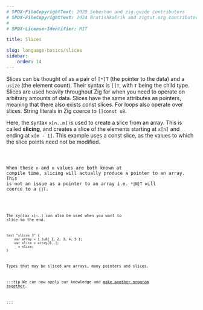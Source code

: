 ```yaml
---
# SPDX-FileCopyrightText: 2020 Sobeston and zig.guide contributors
# SPDX-FileCopyrightText: 2024 BratishkaErik and zigtut.org contributors
#
# SPDX-License-Identifier: MIT

title: Slices

slug: language-basics/slices
sidebar:
    order: 14
---
```




Slices can be thought of as a pair of `[*]T` (the pointer to the data) and a
`usize` (the element count). Their syntax is `[]T`, with `T` being the child
type. Slices are used heavily throughout Zig for when you need to operate on
arbitrary amounts of data. Slices have the same attributes as pointers, meaning
that there also exists const slices. For loops also operate over slices. String
literals in Zig coerce to `[]const u8`.

Here, the syntax `x[n..m]` is used to create a slice from an array. This is
called **slicing**, and creates a slice of the elements starting at `x[n]` and
ending at `x[m - 1]`. This example uses a const slice, as the values to which
the slice points need not be modified.

<Code code={Slices} collapse="1-2" lang="zig"/>

When these `n` and `m` values are both known at compile time, slicing will
actually produce a pointer to an array. This is not an issue as a pointer to an
array i.e. `*[N]T` will coerce to a `[]T`.

<Code code={Slices2} collapse="1-2" lang="zig"/>

The syntax `x[n..]` can also be used when you want to slice to the end.

```zig
test "slices 3" {
    var array = [_]u8{ 1, 2, 3, 4, 5 };
    var slice = array[0..];
    _ = slice;
}
```

Types that may be sliced are arrays, many pointers and slices.

:::tip
We can now apply our knowledge and [make another program together](/posts/fahrenheit-to-celsius).

:::
